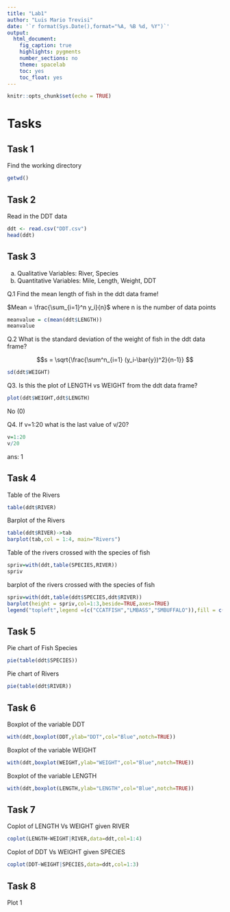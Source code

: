 ```yaml
---
title: "Lab1"
author: "Luis Mario Trevisi"
date: '`r format(Sys.Date(),format="%A, %B %d, %Y")`'
output: 
  html_document:
    fig_caption: true
    highlights: pygments
    number_sections: no
    theme: spacelab
    toc: yes
    toc_float: yes
---
```


```r
knitr::opts_chunk$set(echo = TRUE)
```


# Tasks

## Task 1

Find the working directory

```r
getwd()
```

## Task 2

Read in the DDT data

```r
ddt <- read.csv("DDT.csv")
head(ddt)
```


## Task 3

  a. Qualitative Variables: River, Species
  b. Quantitative Variables: Mile, Length, Weight, DDT

Q.1 Find the mean length of fish in the ddt data frame!

$Mean = \frac{\sum_{i=1}^n y_i}{n}$ where n is the number of data points

```r
meanvalue = c(mean(ddt$LENGTH))
meanvalue
```
Q.2 What is the standard deviation of the weight of fish in the ddt data frame?

$$s = \sqrt{\frac{\sum^n_{i=1} (y_i-\bar{y})^2}{n-1}} $$

```r
sd(ddt$WEIGHT)
```

Q3. Is this the plot of LENGTH vs WEIGHT from the ddt data frame?

```r
plot(ddt$WEIGHT,ddt$LENGTH)
```

No (0)

Q4. If v=1:20 what is the last value of v/20?

```r
v=1:20
v/20
```
ans: 1

## Task 4

Table of the Rivers

```r
table(ddt$RIVER)
```

Barplot of the Rivers

```r
table(ddt$RIVER)->tab
barplot(tab,col = 1:4, main="Rivers")

```

Table of the rivers crossed with the species of fish

```r
spriv=with(ddt,table(SPECIES,RIVER))
spriv
```

barplot of the rivers crossed with the species of fish

```r
spriv=with(ddt,table(ddt$SPECIES,ddt$RIVER))
barplot(height = spriv,col=1:3,beside=TRUE,axes=TRUE)
legend("topleft",legend =(c("CCATFISH","LMBASS","SMBUFFALO")),fill = c(col=1:3), bty ="n", bg ="transparent")

```

## Task 5

Pie chart of Fish Species

```r
pie(table(ddt$SPECIES))
```

Pie chart of Rivers

```r
pie(table(ddt$RIVER))
```

## Task 6 

Boxplot of the variable DDT

```r
with(ddt,boxplot(DDT,ylab="DDT",col="Blue",notch=TRUE))
```
Boxplot of the variable WEIGHT

```r
with(ddt,boxplot(WEIGHT,ylab="WEIGHT",col="Blue",notch=TRUE))
```

Boxplot of the variable LENGTH

```r
with(ddt,boxplot(LENGTH,ylab="LENGTH",col="Blue",notch=TRUE))
```


## Task 7

Coplot of LENGTH Vs WEIGHT given RIVER

```r
coplot(LENGTH~WEIGHT|RIVER,data=ddt,col=1:4)
```

Coplot of DDT Vs WEIGHT given SPECIES

```r
coplot(DDT~WEIGHT|SPECIES,data=ddt,col=1:3)
```


## Task 8

Plot 1

```r

```

